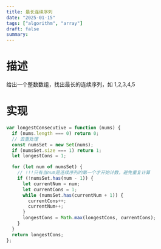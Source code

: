 ```yaml
---
title: 最长连续序列
date: "2025-01-15"
tags: ["algorithm", "array"]
draft: false
summary:
---
```


# 描述
给出一个整数数组，找出最长的连续序列，如 1,2,3,4,5


# 实现
```js
var longestConsecutive = function (nums) {
  if (nums.length === 0) return 0;
  // 去重处理
  const numsSet = new Set(nums);
  if (numsSet.size === 1) return 1;
  let longestCons = 1;

  for (let num of numsSet) {
    // !!!只有当num是连续序列的第一个才开始计数，避免重复计算
    if (!numsSet.has(num - 1)) {
      let currentNum = num;
      let currentCons = 1;
      while (numsSet.has(currentNum + 1)) {
        currentCons++;
        currentNum++;
      }
      longestCons = Math.max(longestCons, currentCons);
    }
  }
  return longestCons;
};
```
